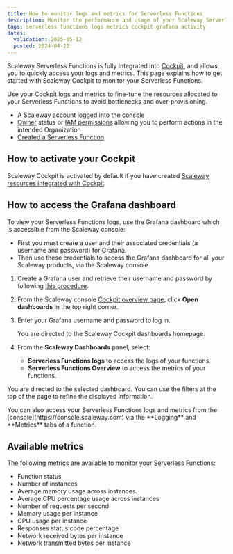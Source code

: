 ```yaml
---
title: How to monitor logs and metrics for Serverless Functions
description: Monitor the performance and usage of your Scaleway Serverless Functions.
tags: serverless functions logs metrics cockpit grafana activity
dates:
  validation: 2025-05-12
  posted: 2024-04-22
---
```



Scaleway Serverless Functions is fully integrated into [Cockpit](/cockpit/quickstart/), and allows you to quickly access your logs and metrics. This page explains how to get started with Scaleway Cockpit to monitor your Serverless Functions.

<Message type="tip">
Use your Cockpit logs and metrics to fine-tune the resources allocated to your Serverless Functions to avoid bottlenecks and over-provisioning.
</Message>

<Requirements />

- A Scaleway account logged into the [console](https://console.scaleway.com)
- [Owner](/iam/concepts/#owner) status or [IAM permissions](/iam/concepts/#permission) allowing you to perform actions in the intended Organization
- [Created a Serverless Function](/serverless-functions/how-to/create-a-function/)

## How to activate your Cockpit

Scaleway Cockpit is activated by default if you have created [Scaleway resources integrated with Cockpit](/cockpit/reference-content/cockpit-limitations/#product-integration-into-cockpit).

## How to access the Grafana dashboard

To view your Serverless Functions logs, use the Grafana dashboard which is accessible from the Scaleway console:
  - First you must create a user and their associated credentials (a username and password) for Grafana.
  - Then use these credentials to access the Grafana dashboard for all your Scaleway products, via the Scaleway console.

1. Create a Grafana user and retrieve their username and password by following [this procedure](/cockpit/how-to/retrieve-grafana-credentials/).

2. From the Scaleway console [Cockpit overview page](https://console.scaleway.com/cockpit/overview), click **Open dashboards** in the top right corner.

3. Enter your Grafana username and password to log in.

    You are directed to the Scaleway Cockpit dashboards homepage.

4. From the **Scaleway Dashboards** panel, select:
    - **Serverless Functions logs** to access the logs of your functions.
    - **Serverless Functions Overview** to access the metrics of your functions.

  You are directed to the selected dashboard. You can use the filters at the top of the page to refine the displayed information.

<Message type="note">
  You can also access your Serverless Functions logs and metrics from the [console](https://console.scaleway.com) via the **Logging** and **Metrics** tabs of a function.
</Message>

## Available metrics

The following metrics are available to monitor your Serverless Functions:

- Function status
- Number of instances
- Average memory usage across instances
- Average CPU percentage usage across instances
- Number of requests per second
- Memory usage per instance
- CPU usage per instance
- Responses status code percentage
- Network received bytes per instance
- Network transmitted bytes per instance